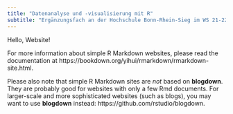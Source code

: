 ```yaml
---
title: "Datenanalyse und -visualisierung mit R"
subtitle: "Ergänzungsfach an der Hochschule Bonn-Rhein-Sieg im WS 21-22"
---
```


Hello, Website!

For more information about simple R Markdown websites, please read the documentation at https://bookdown.org/yihui/rmarkdown/rmarkdown-site.html.

Please also note that simple R Markdown sites are _not_ based on **blogdown**. They are probably good for websites with only a few Rmd documents. For larger-scale and more sophisticated websites (such as blogs), you may want to use **blogdown** instead: https://github.com/rstudio/blogdown.
